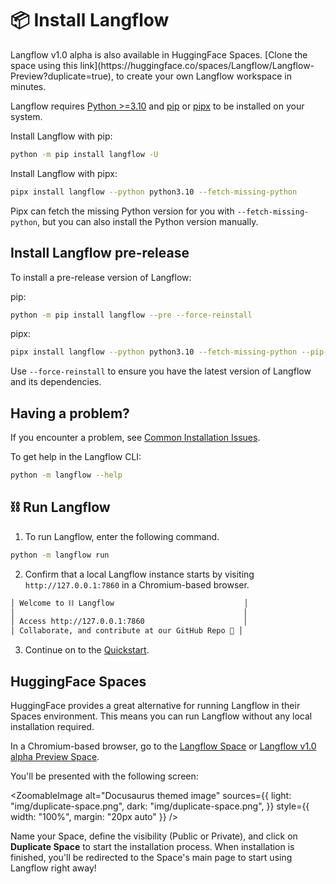 
# 📦 Install Langflow

<Admonition type="info">
  Langflow v1.0 alpha is also available in HuggingFace Spaces. [Clone the space
  using this
  link](https://huggingface.co/spaces/Langflow/Langflow-Preview?duplicate=true),
  to create your own Langflow workspace in minutes.
</Admonition>

Langflow requires [Python >=3.10](https://www.python.org/downloads/release/python-3100/) and [pip](https://pypi.org/project/pip/) or [pipx](https://pipx.pypa.io/stable/installation/) to be installed on your system.

Install Langflow with pip:

```bash
python -m pip install langflow -U
```

Install Langflow with pipx:

```bash
pipx install langflow --python python3.10 --fetch-missing-python
```

Pipx can fetch the missing Python version for you with `--fetch-missing-python`, but you can also install the Python version manually.

## Install Langflow pre-release

To install a pre-release version of Langflow:

pip:

```bash
python -m pip install langflow --pre --force-reinstall
```

pipx:

```bash
pipx install langflow --python python3.10 --fetch-missing-python --pip-args="--pre --force-reinstall"
```

Use `--force-reinstall` to ensure you have the latest version of Langflow and its dependencies.

## Having a problem?

If you encounter a problem, see [Common Installation Issues](/migration/possible-installation-issues).

To get help in the Langflow CLI:

```bash
python -m langflow --help
```

## ⛓️ Run Langflow

1. To run Langflow, enter the following command.

```bash
python -m langflow run
```

2. Confirm that a local Langflow instance starts by visiting `http://127.0.0.1:7860` in a Chromium-based browser.

```bash
│ Welcome to ⛓ Langflow                             │
│                                                   │
│ Access http://127.0.0.1:7860                      │
│ Collaborate, and contribute at our GitHub Repo 🚀 │
```

3. Continue on to the [Quickstart](./quickstart.mdx).

## HuggingFace Spaces

HuggingFace provides a great alternative for running Langflow in their Spaces environment. This means you can run Langflow without any local installation required.

In a Chromium-based browser, go to the [Langflow Space](https://huggingface.co/spaces/Langflow/Langflow?duplicate=true) or [Langflow v1.0 alpha Preview Space](https://huggingface.co/spaces/Langflow/Langflow-Preview?duplicate=true).

You'll be presented with the following screen:

<ZoomableImage
  alt="Docusaurus themed image"
  sources={{
    light: "img/duplicate-space.png",
    dark: "img/duplicate-space.png",
  }}
  style={{ width: "100%", margin: "20px auto" }}
/>

Name your Space, define the visibility (Public or Private), and click on **Duplicate Space** to start the installation process. When installation is finished, you'll be redirected to the Space's main page to start using Langflow right away!
